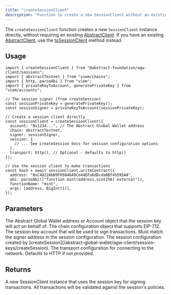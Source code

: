 ```yaml
---
title: "createSessionClient"
description: "Function to create a new SessionClient without an existing AbstractClient."
---
```


The `createSessionClient` function creates a new `SessionClient` instance directly, without requiring an existing [AbstractClient](/abstract-global-wallet/agw-client/createAbstractClient).
If you have an existing [AbstractClient](/abstract-global-wallet/agw-client/createAbstractClient), use the [toSessionClient](/abstract-global-wallet/agw-client/session-keys/toSessionClient) method instead.

## Usage

<CodeGroup>

```tsx example.ts
import { createSessionClient } from "@abstract-foundation/agw-client/sessions";
import { abstractTestnet } from "viem/chains";
import { http, parseAbi } from "viem";
import { privateKeyToAccount, generatePrivateKey } from "viem/accounts";

// The session signer (from createSession)
const sessionPrivateKey = generatePrivateKey();
const sessionSigner = privateKeyToAccount(sessionPrivateKey);

// Create a session client directly
const sessionClient = createSessionClient({
  account: "0x1234...", // The Abstract Global Wallet address
  chain: abstractTestnet,
  signer: sessionSigner,
  session: {
    // ... See createSession docs for session configuration options
  },
  transport: http(), // Optional - defaults to http()
});

// Use the session client to make transactions
const hash = await sessionClient.writeContract({
  address: "0xC4822AbB9F05646A9Ce44EFa6dDcda0Bf45595AA",
  abi: parseAbi(["function mint(address,uint256) external"]),
  functionName: "mint",
  args: [address, BigInt(1)],
});
```

</CodeGroup>

## Parameters

<ResponseField name="account" type="Account | Address" required>
  The Abstract Global Wallet address or Account object that the session key will act on behalf of.
</ResponseField>

<ResponseField name="chain" type="ChainEIP712" required>
  The chain configuration object that supports EIP-712.
</ResponseField>

<ResponseField name="signer" type="Account" required>
  The session key account that will be used to sign transactions. Must match the signer address in the session configuration.
</ResponseField>

<ResponseField name="session" type="SessionConfig" required>
  The session configuration created by [createSession](/abstract-global-wallet/agw-client/session-keys/createSession).
</ResponseField>

<ResponseField name="transport" type="Transport">
  The transport configuration for connecting to the network. Defaults to HTTP if not provided.
</ResponseField>

## Returns

<ResponseField name="sessionClient" type="SessionClient">
  A new SessionClient instance that uses the session key for signing transactions. All transactions will be validated against the session's policies.
</ResponseField>
